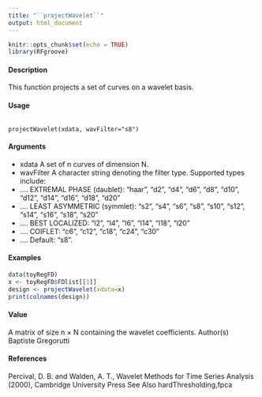 ```yaml
---
title: "``projectWavelet``"
output: html_document
---
```


```r
knitr::opts_chunk$set(echo = TRUE)
library(RFgroove)
```


#### Description
This function projects a set of curves on a wavelet basis.

#### Usage
<pre><code>
projectWavelet(xdata, wavFilter="s8")
</code></pre>

#### Arguments
* xdata A set of n curves of dimension N.
* wavFilter A character string denoting the filter type. Supported types include:
* .... EXTREMAL PHASE (daublet): "haar", "d2", "d4", "d6", "d8", "d10", "d12", "d14", "d16", "d18", "d20"
* .... LEAST ASYMMETRIC (symmlet): "s2", "s4", "s6", "s8", "s10", "s12", "s14", "s16", "s18", "s20"
* .... BEST LOCALIZED: "l2", "l4", "l6", "l14", "l18", "l20"
* .... COIFLET: "c6", "c12", "c18", "c24", "c30"
* .... Default: "s8".


#### Examples
```r
data(toyRegFD)
x <- toyRegFD$FDlist[[1]]
design <- projectWavelet(xdata=x)
print(colnames(design))
```

#### Value
A matrix of size n × N containing the wavelet coefficients.
Author(s)
Baptiste Gregorutti

#### References
Percival, D. B. and Walden, A. T., Wavelet Methods for Time Series Analysis (2000), Cambridge
University Press
See Also
hardThresholding,fpca
